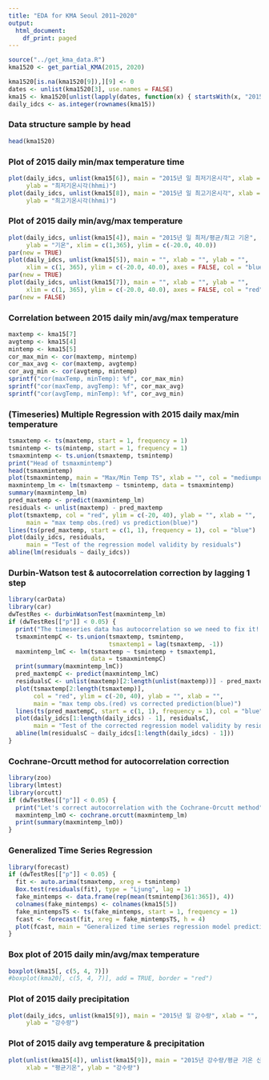 ```yaml
---
title: "EDA for KMA Seoul 2011~2020"
output:
  html_document:
    df_print: paged
---
```


```r
source("../get_kma_data.R")
kma1520 <- get_partial_KMA(2015, 2020)

kma1520[is.na(kma1520[9]),][9] <- 0
dates <- unlist(kma1520[3], use.names = FALSE)
kma15 <- kma1520[unlist(lapply(dates, function(x) { startsWith(x, "2015") })),]
daily_idcs <- as.integer(rownames(kma15))
```

### Data structure sample by head

```r
head(kma1520)
```

### Plot of 2015 daily min/max temperature time

```r
plot(daily_idcs, unlist(kma15[6]), main = "2015년 일 최저기온시각", xlab = "",
     ylab = "최저기온시각(hhmi)")
plot(daily_idcs, unlist(kma15[8]), main = "2015년 일 최고기온시각", xlab = "",
     ylab = "최고기온시각(hhmi)")
```

### Plot of 2015 daily min/avg/max temperature

```r
plot(daily_idcs, unlist(kma15[4]), main = "2015년 일 최저/평균/최고 기온", xlab = "",
     ylab = "기온", xlim = c(1,365), ylim = c(-20.0, 40.0))
par(new = TRUE)
plot(daily_idcs, unlist(kma15[5]), main = "", xlab = "", ylab = "",
     xlim = c(1, 365), ylim = c(-20.0, 40.0), axes = FALSE, col = "blue")
par(new = TRUE)
plot(daily_idcs, unlist(kma15[7]), main = "", xlab = "", ylab = "",
     xlim = c(1, 365), ylim = c(-20.0, 40.0), axes = FALSE, col = "red")
par(new = FALSE)
```

### Correlation between 2015 daily min/avg/max temperature

```r
maxtemp <- kma15[7]
avgtemp <- kma15[4]
mintemp <- kma15[5]
cor_max_min <- cor(maxtemp, mintemp)
cor_max_avg <- cor(maxtemp, avgtemp)
cor_avg_min <- cor(avgtemp, mintemp)
sprintf("cor(maxTemp, minTemp): %f", cor_max_min)
sprintf("cor(maxTemp, avgTemp): %f", cor_max_avg)
sprintf("cor(avgTemp, minTemp): %f", cor_avg_min)
```

### (Timeseries) Multiple Regression with 2015 daily max/min temperature

```r
tsmaxtemp <- ts(maxtemp, start = 1, frequency = 1)
tsmintemp <- ts(mintemp, start = 1, frequency = 1)
tsmaxmintemp <- ts.union(tsmaxtemp, tsmintemp)
print("Head of tsmaxmintemp")
head(tsmaxmintemp)
plot(tsmaxmintemp, main = "Max/Min Temp TS", xlab = "", col = "mediumpurple3")
maxmintemp_lm <- lm(tsmaxtemp ~ tsmintemp, data = tsmaxmintemp)
summary(maxmintemp_lm)
pred_maxtemp <- predict(maxmintemp_lm)
residuals <- unlist(maxtemp) - pred_maxtemp
plot(tsmaxtemp, col = "red", ylim = c(-20, 40), ylab = "", xlab = "",
     main = "max temp obs.(red) vs prediction(blue)")
lines(ts(pred_maxtemp, start = c(1, 1), frequency = 1), col = "blue")
plot(daily_idcs, residuals,
     main = "Test of the regression model validity by residuals")
abline(lm(residuals ~ daily_idcs))
```

### Durbin-Watson test & autocorrelation correction by lagging 1 step

``` r
library(carData)
library(car)
dwTestRes <- durbinWatsonTest(maxmintemp_lm)
if (dwTestRes[["p"]] < 0.05) {
  print("The timeseries data has autocorrelation so we need to fix it!!!")
  tsmaxmintempC <- ts.union(tsmaxtemp, tsmintemp,
                            tsmaxtemp1 = lag(tsmaxtemp, -1))
  maxmintemp_lmC <- lm(tsmaxtemp ~ tsmintemp + tsmaxtemp1,
                       data = tsmaxmintempC)
  print(summary(maxmintemp_lmC))
  pred_maxtempC <- predict(maxmintemp_lmC)
  residualsC <- unlist(maxtemp)[2:length(unlist(maxtemp))] - pred_maxtempC
  plot(tsmaxtemp[2:length(tsmaxtemp)],
       col = "red", ylim = c(-20, 40), ylab = "", xlab = "",
       main = "max temp obs.(red) vs corrected prediction(blue)")
  lines(ts(pred_maxtempC, start = c(1, 1), frequency = 1), col = "blue")
  plot(daily_idcs[1:length(daily_idcs) - 1], residualsC,
       main = "Test of the corrected regression model validity by residuals")
  abline(lm(residualsC ~ daily_idcs[1:length(daily_idcs) - 1]))
}
```

### Cochrane-Orcutt method for autocorrelation correction

``` r
library(zoo)
library(lmtest)
library(orcutt)
if (dwTestRes[["p"]] < 0.05) {
  print("Let's correct autocorrelation with the Cochrane-Orcutt method")
  maxmintemp_lmO <- cochrane.orcutt(maxmintemp_lm)
  print(summary(maxmintemp_lmO))
}
```

### Generalized Time Series Regression

``` r
library(forecast)
if (dwTestRes[["p"]] < 0.05) {
  fit <- auto.arima(tsmaxtemp, xreg = tsmintemp)
  Box.test(residuals(fit), type = "Ljung", lag = 1)
  fake_mintemps <- data.frame(rep(mean(tsmintemp[361:365]), 4))
  colnames(fake_mintemps) <- colnames(kma15[5])
  fake_mintempsTS <- ts(fake_mintemps, start = 1, frequency = 1)
  fcast <- forecast(fit, xreg = fake_mintempsTS, h = 4)
  plot(fcast, main = "Generalized time series regression model prediction")
}
```

### Box plot of 2015 daily min/avg/max temperature

```r
boxplot(kma15[, c(5, 4, 7)])
#boxplot(kma20[, c(5, 4, 7)], add = TRUE, border = "red")
```

### Plot of 2015 daily precipitation

```r
plot(daily_idcs, unlist(kma15[9]), main = "2015년 일 강수량", xlab = "",
     ylab = "강수량")
```

### Plot of 2015 daily avg temperature & precipitation

```r
plot(unlist(kma15[4]), unlist(kma15[9]), main = "2015년 강수량/평균 기온 산점도",
     xlab = "평균기온", ylab = "강수량")
```
